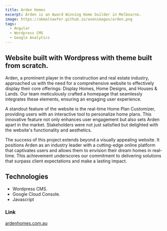 ```yaml
---
title: Arden Homes
excerpt: Arden is an Award Winning Home builder in Melbourne.
image: https://akmalnawfer.github.io/axenimages/arden.png
tags:
  - Angular
  - Wordpress CMS
  - Google Analytics
---
```


## Website built with Wordpress with theme built from scratch.

Arden, a prominent player in the construction and real estate industry, approached us with the need for a comprehensive website to effectively display their core offerings: Display Homes, Home Designs, and Houses & Lands. Our team meticulously crafted a homepage that seamlessly integrates these elements, ensuring an engaging user experience.

A standout feature of the website is the real-time Home Plan Customizer, providing users with an interactive tool to personalize home plans. This innovative feature not only enhances user engagement but also sets Arden apart in the market. Stakeholders were not just satisfied but delighted with the website's functionality and aesthetics.

The success of this project extends beyond a visually appealing website. It positions Arden as an industry leader with a cutting-edge online platform that captivates users and allows them to envision their dream homes in real-time. This achievement underscores our commitment to delivering solutions that surpass client expectations and make a lasting impact.

## Technologies


- Wordpress CMS.
- Google Cloud Console.
- Javascript

### Link 
[ardenhomes.com.au](https://ardenhomes.com.au/)
